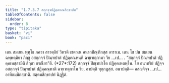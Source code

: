 ```yaml
---
title: "1.7.3.7 สกฺกจฺจปฏิคฺคหณสิกฺขาปท"
tableOfContents: false
sidebar:
  order: 8
type: "tipitaka"
basket: "vi"
book: "paci"
---
```



<DynamicBreadcrumb />

<Division number="602" book="paci">

<Paragraph number="1815" book="paci">
เตน สมเยน พุทฺโธ ภควา สาวตฺถิยํ วิหรติ เชตวเน อนาถปิณฺฑิกสฺส อาราเม. เตน โข ปน สมเยน ฉพฺพคฺคิยา ภิกฺขู อสกฺกจฺจํ ปิณฺฑปาตํ ปฏิคฺคณฺหนฺติ ฉฑฺเฑตุกามา วิย …เป… .
</Paragraph>

<Paragraph number="1816" book="paci">
<Emphasis>“สกฺกจฺจํ ปิณฺฑปาตํ ปฏิคฺคเหสฺสามีติ สิกฺขา กรณียา”</Emphasis>ติ. (*27*:<Emphasis>172</Emphasis>)
</Paragraph>

<Paragraph number="1817" book="paci">
สกฺกจฺจํ ปิณฺฑปาโต ปฏิคฺคเหตพฺโพ. โย อนาทริยํ ปฏิจฺจ อสกฺกจฺจํ ปิณฺฑปาตํ ปฏิคฺคณฺหาติ ฉฑฺเฑตุกาโม วิย, อาปตฺติ ทุกฺกฏสฺส.
</Paragraph>

<Paragraph number="1818" book="paci">
อนาปตฺติ— อสญฺจิจฺจ …เป… อาทิกมฺมิกสฺสาติ.

</Paragraph>
</Division>

<Paragraph number="1819" type="center" book="paci">
สตฺตมสิกฺขาปทํ นิฏฺฐิตํ.
</Paragraph>